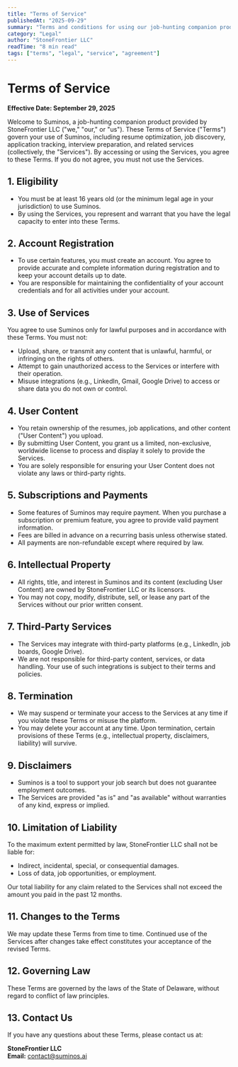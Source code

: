 ```yaml
---
title: "Terms of Service"
publishedAt: "2025-09-29"
summary: "Terms and conditions for using our job-hunting companion product, Suminos."
category: "Legal"
author: "StoneFrontier LLC"
readTime: "8 min read"
tags: ["terms", "legal", "service", "agreement"]
---
```


# Terms of Service

**Effective Date: September 29, 2025**

Welcome to Suminos, a job-hunting companion product provided by StoneFrontier LLC ("we," "our," or "us"). These Terms of Service ("Terms") govern your use of Suminos, including resume optimization, job discovery, application tracking, interview preparation, and related services (collectively, the "Services"). By accessing or using the Services, you agree to these Terms. If you do not agree, you must not use the Services.

## 1. Eligibility

- You must be at least 16 years old (or the minimum legal age in your jurisdiction) to use Suminos.
- By using the Services, you represent and warrant that you have the legal capacity to enter into these Terms.

## 2. Account Registration

- To use certain features, you must create an account. You agree to provide accurate and complete information during registration and to keep your account details up to date.
- You are responsible for maintaining the confidentiality of your account credentials and for all activities under your account.

## 3. Use of Services

You agree to use Suminos only for lawful purposes and in accordance with these Terms. You must not:

- Upload, share, or transmit any content that is unlawful, harmful, or infringing on the rights of others.
- Attempt to gain unauthorized access to the Services or interfere with their operation.
- Misuse integrations (e.g., LinkedIn, Gmail, Google Drive) to access or share data you do not own or control.

## 4. User Content

- You retain ownership of the resumes, job applications, and other content ("User Content") you upload.
- By submitting User Content, you grant us a limited, non-exclusive, worldwide license to process and display it solely to provide the Services.
- You are solely responsible for ensuring your User Content does not violate any laws or third-party rights.

## 5. Subscriptions and Payments

- Some features of Suminos may require payment. When you purchase a subscription or premium feature, you agree to provide valid payment information.
- Fees are billed in advance on a recurring basis unless otherwise stated.
- All payments are non-refundable except where required by law.

## 6. Intellectual Property

- All rights, title, and interest in Suminos and its content (excluding User Content) are owned by StoneFrontier LLC or its licensors.
- You may not copy, modify, distribute, sell, or lease any part of the Services without our prior written consent.

## 7. Third-Party Services

- The Services may integrate with third-party platforms (e.g., LinkedIn, job boards, Google Drive).
- We are not responsible for third-party content, services, or data handling. Your use of such integrations is subject to their terms and policies.

## 8. Termination

- We may suspend or terminate your access to the Services at any time if you violate these Terms or misuse the platform.
- You may delete your account at any time. Upon termination, certain provisions of these Terms (e.g., intellectual property, disclaimers, liability) will survive.

## 9. Disclaimers

- Suminos is a tool to support your job search but does not guarantee employment outcomes.
- The Services are provided "as is" and "as available" without warranties of any kind, express or implied.

## 10. Limitation of Liability

To the maximum extent permitted by law, StoneFrontier LLC shall not be liable for:

- Indirect, incidental, special, or consequential damages.
- Loss of data, job opportunities, or employment.

Our total liability for any claim related to the Services shall not exceed the amount you paid in the past 12 months.

## 11. Changes to the Terms

We may update these Terms from time to time. Continued use of the Services after changes take effect constitutes your acceptance of the revised Terms.

## 12. Governing Law

These Terms are governed by the laws of the State of Delaware, without regard to conflict of law principles.

## 13. Contact Us

If you have any questions about these Terms, please contact us at:

**StoneFrontier LLC**  
**Email:** contact@suminos.ai
